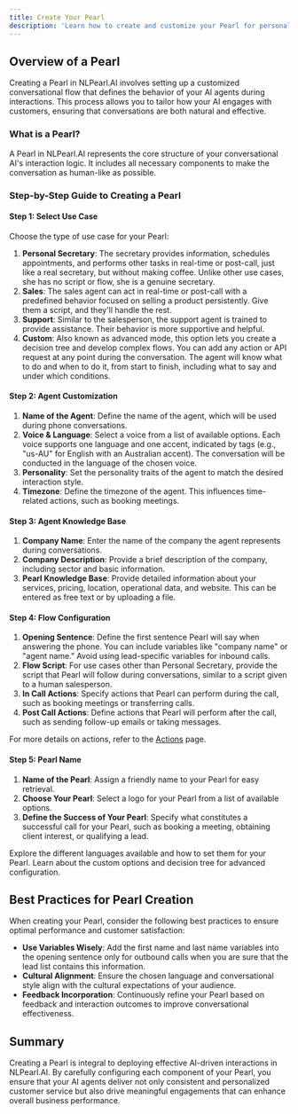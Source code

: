 ---
title: Create Your Pearl
description: 'Learn how to create and customize your Pearl for personalized conversational flows in NLPearl.AI.'
---


## Overview of a Pearl

Creating a Pearl in NLPearl.AI involves setting up a customized conversational flow that defines the behavior of your AI agents during interactions. This process allows you to tailor how your AI engages with customers, ensuring that conversations are both natural and effective.

### What is a Pearl?

A Pearl in NLPearl.AI represents the core structure of your conversational AI's interaction logic. It includes all necessary components to make the conversation as human-like as possible.

### Step-by-Step Guide to Creating a Pearl

#### Step 1: Select Use Case

Choose the type of use case for your Pearl:

1. **Personal Secretary**: The secretary provides information, schedules appointments, and performs other tasks in real-time or post-call, just like a real secretary, but without making coffee. Unlike other use cases, she has no script or flow, she is a genuine secretary.
2. **Sales**: The sales agent can act in real-time or post-call with a predefined behavior focused on selling a product persistently. Give them a script, and they'll handle the rest.
3. **Support**: Similar to the salesperson, the support agent is trained to provide assistance. Their behavior is more supportive and helpful.
4. **Custom**: Also known as advanced mode, this option lets you create a decision tree and develop complex flows. You can add any action or API request at any point during the conversation. The agent will know what to do and when to do it, from start to finish, including what to say and under which conditions.

#### Step 2: Agent Customization

1. **Name of the Agent**: Define the name of the agent, which will be used during phone conversations.
2. **Voice & Language**: Select a voice from a list of available options. Each voice supports one language and one accent, indicated by tags (e.g., "us-AU" for English with an Australian accent). The conversation will be conducted in the language of the chosen voice.
3. **Personality**: Set the personality traits of the agent to match the desired interaction style.
4. **Timezone**: Define the timezone of the agent. This influences time-related actions, such as booking meetings.

#### Step 3: Agent Knowledge Base

1. **Company Name**: Enter the name of the company the agent represents during conversations.
2. **Company Description**: Provide a brief description of the company, including sector and basic information.
3. **Pearl Knowledge Base**: Provide detailed information about your services, pricing, location, operational data, and website. This can be entered as free text or by uploading a file.

#### Step 4: Flow Configuration

1. **Opening Sentence**: Define the first sentence Pearl will say when answering the phone. You can include variables like "company name" or "agent name." Avoid using lead-specific variables for inbound calls.
2. **Flow Script**: For use cases other than Personal Secretary, provide the script that Pearl will follow during conversations, similar to a script given to a human salesperson.
3. **In Call Actions**: Specify actions that Pearl can perform during the call, such as booking meetings or transferring calls.
4. **Post Call Actions**: Define actions that Pearl will perform after the call, such as sending follow-up emails or taking messages.

For more details on actions, refer to the [Actions](actions) page.

#### Step 5: Pearl Name

1. **Name of the Pearl**: Assign a friendly name to your Pearl for easy retrieval.
2. **Choose Your Pearl**: Select a logo for your Pearl from a list of available options.
3. **Define the Success of Your Pearl**: Specify what constitutes a successful call for your Pearl, such as booking a meeting, obtaining client interest, or qualifying a lead.

<CardGroup cols={2}>
  <Card
    title="Languages & Voices"
    icon="globe"
    href="/pages/languages"
  >
    Explore the different languages available and how to set them for your Pearl.
  </Card>
  <Card
    title="Custom Pearl"
    icon="screwdriver-wrench"
    href="/pages/custom_pearl"
  >
    Learn about the custom options and decision tree for advanced configuration.
  </Card>
</CardGroup>

## Best Practices for Pearl Creation

When creating your Pearl, consider the following best practices to ensure optimal performance and customer satisfaction:

- **Use Variables Wisely**: Add the first name and last name variables into the opening sentence only for outbound calls when you are sure that the lead list contains this information.
- **Cultural Alignment**: Ensure the chosen language and conversational style align with the cultural expectations of your audience.
- **Feedback Incorporation**: Continuously refine your Pearl based on feedback and interaction outcomes to improve conversational effectiveness.

## Summary

Creating a Pearl is integral to deploying effective AI-driven interactions in NLPearl.AI. By carefully configuring each component of your Pearl, you ensure that your AI agents deliver not only consistent and personalized customer service but also drive meaningful engagements that can enhance overall business performance.
